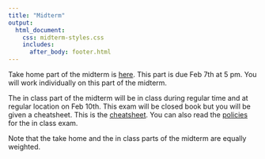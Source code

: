 ```yaml
---
title: "Midterm"
output: 
  html_document:
    css: midterm-styles.css 
    includes:
      after_body: footer.html
---
```


Take home part of the midterm is [here](https://canvas.eee.uci.edu/courses/22992/files/folder/others?preview=8364454). This part is due Feb 7th at 5 pm. You will work individually on this part of the midterm. 

The in class part of the midterm will be in class during regular time and at regular location on Feb 10th. This exam will be closed book but you will be given a cheatsheet. This is the [cheatsheet](cheatsheet.pdf). You can also read the [policies](policies.pdf) for the in class exam.

Note that the take home and the in class parts of the midterm are equally weighted.



<br>
<br>
<br>
